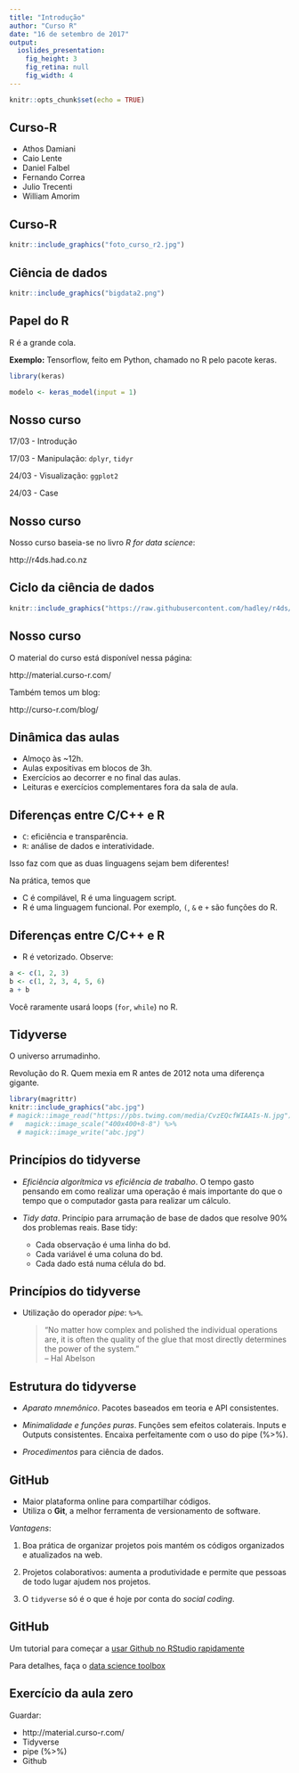 ```yaml
---
title: "Introdução"
author: "Curso R"
date: "16 de setembro de 2017"
output: 
  ioslides_presentation: 
    fig_height: 3
    fig_retina: null
    fig_width: 4
---
```


```r
knitr::opts_chunk$set(echo = TRUE)
```

## Curso-R

- Athos Damiani
- Caio Lente
- Daniel Falbel
- Fernando Correa 
- Julio Trecenti
- William Amorim

## Curso-R

```r
knitr::include_graphics("foto_curso_r2.jpg")
```

## Ciência de dados

```r
knitr::include_graphics("bigdata2.png")
```


## Papel do R

R é a grande cola.

**Exemplo:** Tensorflow, feito em Python, chamado no R pelo pacote keras.

```r
library(keras)

modelo <- keras_model(input = 1)
```


## Nosso curso

17/03 - Introdução 

17/03 - Manipulação: `dplyr`, `tidyr`

24/03 - Visualização: `ggplot2`

24/03 - Case

## Nosso curso

Nosso curso baseia-se no livro *R for data science*:

http://r4ds.had.co.nz

## Ciclo da ciência de dados

```r
knitr::include_graphics("https://raw.githubusercontent.com/hadley/r4ds/master/diagrams/data-science.png")
```

## Nosso curso

O material do curso está disponível nessa página:

http://material.curso-r.com/

Também temos um blog:

http://curso-r.com/blog/

## Dinâmica das aulas

- Almoço às ~12h.
- Aulas expositivas em blocos de 3h.
- Exercícios ao decorrer e no final das aulas.
- Leituras e exercícios complementares fora da sala de aula.


## Diferenças entre C/C++ e R

- `C`: eficiência e transparência.
- `R`: análise de dados e interatividade. 

Isso faz com que as duas linguagens sejam bem diferentes!

Na prática, temos que

- C é compilável, R é uma linguagem script.
- R é uma linguagem funcional. Por exemplo, `(`, `&` e `+` são funções do R.


## Diferenças entre C/C++ e R

- R é vetorizado. Observe:

```r
a <- c(1, 2, 3)
b <- c(1, 2, 3, 4, 5, 6)
a + b 
```

Você raramente usará loops (`for`, `while`) no R.


## Tidyverse

O universo arrumadinho.

Revolução do R. Quem mexia em R antes de 2012 nota uma diferença gigante.

```r
library(magrittr)
knitr::include_graphics("abc.jpg")
# magick::image_read("https://pbs.twimg.com/media/CvzEQcfWIAAIs-N.jpg") %>%
#   magick::image_scale("400x400+8-8") %>%
  # magick::image_write("abc.jpg")
```

## Princípios do tidyverse

- *Eficiência algorítmica vs eficiência de trabalho*. O tempo gasto pensando em como realizar uma operação é mais importante do que o tempo que o computador gasta para realizar um cálculo.

- *Tidy data*. Princípio para arrumação de base de dados que resolve 90% dos problemas reais. Base tidy:
    - Cada observação é uma linha do bd.
    - Cada variável é uma coluna do bd.
    - Cada dado está numa célula do bd.


## Princípios do tidyverse

- Utilização do operador *pipe*: `%>%`.

    > "No matter how complex and polished the individual operations are, it is often the quality of the glue that most directly determines the power of the system."  
    > -- Hal Abelson

## Estrutura do tidyverse

- *Aparato mnemônico*. Pacotes baseados em teoria e API consistentes.

- *Minimalidade e funções puras*. Funções sem efeitos colaterais. Inputs e Outputs consistentes. Encaixa perfeitamente com o uso do pipe (%>%).

- *Procedimentos* para ciência de dados.

## GitHub

- Maior plataforma online para compartilhar códigos. 
- Utiliza o **Git**, a melhor ferramenta de versionamento de software.

*Vantagens*:

1. Boa prática de organizar projetos pois mantém os códigos organizados e atualizados na web.

2. Projetos colaborativos: aumenta a produtividade e permite que pessoas de todo lugar ajudem nos projetos. 

3. O `tidyverse` só é o que é hoje por conta do *social coding*.


## GitHub

Um tutorial para começar a [usar Github no RStudio rapidamente](http://curso-r.com/blog/2017/07/17/2017-07-17-rstudio-e-github/)

Para detalhes, faça o [data science toolbox](https://www.coursera.org/learn/data-scientists-tools)


## Exercício da aula zero

Guardar:

- http://material.curso-r.com/
- Tidyverse
- pipe (%>%)
- Github
